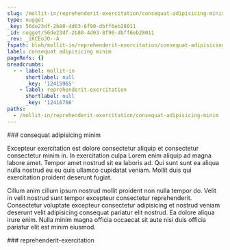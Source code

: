 ```yaml
---
slug: /mollit-in/reprehenderit-exercitation/consequat-adipisicing-minim
type: nugget
_key: 56de23df-2b80-4d03-8f90-dbff6eb28011
_id: nugget/56de23df-2b80-4d03-8f90-dbff6eb28011
_rev: _iKCEoJO--A
fspath: blah/mollit-in/reprehenderit-exercitation/consequat-adipisicing-minim.md
label: consequat adipisicing minim
pageRefs: {}
breadcrumbs:
  - - label: mollit-in
      shortlabel: null
      _key: '12415965'
    - label: reprehenderit-exercitation
      shortlabel: null
      _key: '12416766'
paths:
  - /mollit-in/reprehenderit-exercitation/consequat-adipisicing-minim
---
```


<NuggetArea>
<Nugget slug="/mollit-in/reprehenderit-exercitation/consequat-adipisicing-minim" type="nugget" _key="56de23df-2b80-4d03-8f90-dbff6eb28011" _id="nugget/56de23df-2b80-4d03-8f90-dbff6eb28011" _rev="_iKCEoJO--A" fspath="blah/mollit-in/reprehenderit-exercitation/consequat-adipisicing-minim.md" label="consequat adipisicing minim" paths="/mollit-in/reprehenderit-exercitation/consequat-adipisicing-minim">
<NuggetBody>
### consequat adipisicing minim

Excepteur exercitation est dolore consectetur aliquip et consectetur consectetur minim in. In exercitation culpa Lorem enim aliquip ad magna labore amet. Tempor amet nostrud sit ea laboris ad. Qui sunt sunt ea aliqua nulla nostrud eu eu quis ullamco cupidatat veniam. Mollit duis qui exercitation proident deserunt fugiat.

Cillum anim cillum ipsum nostrud mollit proident non nulla tempor do. Velit in velit nostrud sunt tempor excepteur consectetur reprehenderit. Consectetur voluptate excepteur consectetur adipisicing et nostrud veniam deserunt velit adipisicing consequat pariatur elit nostrud. Ea dolore aliqua irure enim. Nulla minim magna officia occaecat sit aute nisi duis officia pariatur elit est minim eiusmod.

</NuggetBody>
<Breadcrumbs>
<Crumbs>
<Crumb _key="12415965" label="mollit-in" /><Crumb _key="12416766" label="reprehenderit-exercitation" />
</Crumbs>
</Breadcrumbs>
</Nugget>

<NuggetsInbound>
</NuggetsInbound>
<NuggetsOutbound>
</NuggetsOutbound>
</NuggetArea>
<PassagesInbound>
<Passage direction="inbound" type="passage" _key="12416766" _id="passage/12416766" _rev="_iKCEoJC--_" label="reprehenderit-exercitation" passage="reprehenderit-exercitation" fspath="blah/mollit-in/reprehenderit-exercitation" paths="/mollit-in/reprehenderit-exercitation" slug="/mollit-in/reprehenderit-exercitation">
<NuggetBody>
### reprehenderit-exercitation

</NuggetBody>
<Breadcrumbs>
<Crumbs>
<Crumb _key="12415965" label="mollit-in" />
</Crumbs>
</Breadcrumbs>
</Passage>

</PassagesInbound>
<PassagesOutbound>
</PassagesOutbound>